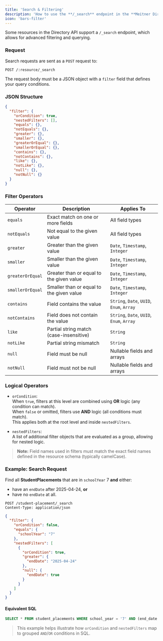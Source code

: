 ```yaml
---
title: 'Search & Filtering'
description: 'How to use the **/_search** endpoint in the **Meitner Directory API** for advanced filtering.'
icon: 'bars-filter'
---
```


Some resources in the Directory API support a `/_search` endpoint, which allows for advanced filtering and querying.

### Request

Search requests are sent as a `POST` request to:

```
POST /:resource/_search
```

The request body must be a JSON object with a `filter` field that defines your query conditions.

### JSON Structure

```json
{
  "filter": {
    "orCondition": true,
    "nestedFilters": [],
    "equals": {},
    "notEquals": {},
    "greater": {},
    "smaller": {},
    "greaterOrEqual": {},
    "smallerOrEqual": {},
    "contains": {},
    "notContains": {},
    "like": {},
    "notLike": {},
    "null": {},
    "notNull": {}
  }
}
```

### Filter Operators

| Operator         | Description                                    | Applies To                            |
|------------------|------------------------------------------------|----------------------------------------|
| `equals`         | Exact match on one or more fields              | All field types                        |
| `notEquals`      | Not equal to the given value                   | All field types                        |
| `greater`        | Greater than the given value                   | `Date`, `Timestamp`, `Integer`         |
| `smaller`        | Smaller than the given value                   | `Date`, `Timestamp`, `Integer`         |
| `greaterOrEqual` | Greater than or equal to the given value       | `Date`, `Timestamp`, `Integer`         |
| `smallerOrEqual` | Smaller than or equal to the given value       | `Date`, `Timestamp`, `Integer`         |
| `contains`       | Field contains the value                       | `String`, `Date`, `UUID`, `Enum`, `Array` |
| `notContains`    | Field does not contain the value               | `String`, `Date`, `UUID`, `Enum`, `Array` |
| `like`           | Partial string match (case-insensitive)        | `String`                               |
| `notLike`        | Partial string mismatch                        | `String`                               |
| `null`           | Field must be null                             | Nullable fields and arrays             |
| `notNull`        | Field must not be null                         | Nullable fields and arrays             |

### Logical Operators

- `orCondition`:  
  When `true`, filters at this level are combined using **OR** logic (any condition can match).  
  When `false` or omitted, filters use **AND** logic (all conditions must match).  
  This applies both at the root level and inside `nestedFilters`.

- `nestedFilters`:  
  A list of additional filter objects that are evaluated as a group, allowing for nested logic.

> **Note:** Field names used in filters must match the exact field names defined in the resource schema (typically camelCase).

### Example: Search Request

Find all **StudentPlacements** that are in `schoolYear` 7 **and** either:
- have an `endDate` after 2025-04-24, **or**
- have no `endDate` at all.

```http
POST /student-placement/_search
Content-Type: application/json
```

```json
{
  "filter": {
    "orCondition": false,
    "equals": {
      "schoolYear": "7"
    },
    "nestedFilters": [
      {
        "orCondition": true,
        "greater": {
          "endDate": "2025-04-24"
        },
        "null": {
          "endDate": true
        }
      }
    ]
  }
}
```

#### Equivalent SQL

```sql
SELECT * FROM student_placements WHERE school_year = '7' AND (end_date > '2025-04-24' OR end_date IS NULL);
```

> This example helps illustrate how `orCondition` and `nestedFilters` map to grouped `AND`/`OR` conditions in SQL.
